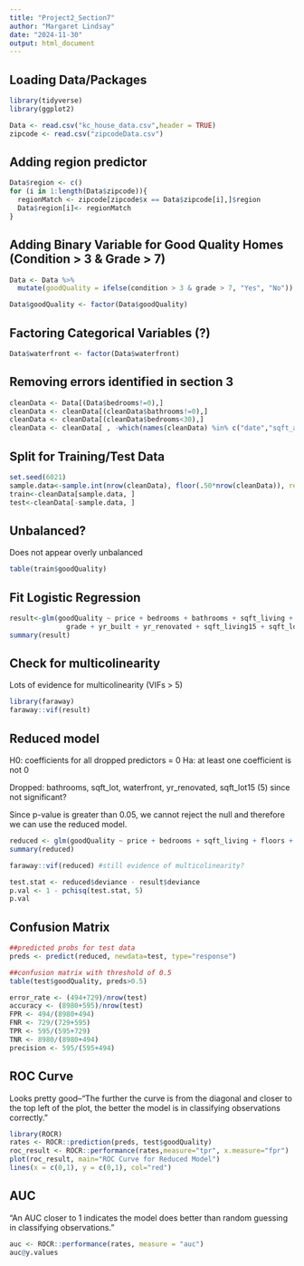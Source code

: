```yaml
---
title: "Project2_Section7"
author: "Margaret Lindsay"
date: "2024-11-30"
output: html_document
---
```


## Loading Data/Packages

```r
library(tidyverse)
library(ggplot2)

Data <- read.csv("kc_house_data.csv",header = TRUE)
zipcode <- read.csv("zipcodeData.csv")
```

## Adding region predictor

```r
Data$region <- c()
for (i in 1:length(Data$zipcode)){
  regionMatch <- zipcode[zipcode$x == Data$zipcode[i],]$region
  Data$region[i]<- regionMatch 
}
```

## Adding Binary Variable for Good Quality Homes (Condition > 3 & Grade > 7)

```r
Data <- Data %>% 
  mutate(goodQuality = ifelse(condition > 3 & grade > 7, "Yes", "No"))

Data$goodQuality <- factor(Data$goodQuality)
```

## Factoring Categorical Variables (?)

```r
Data$waterfront <- factor(Data$waterfront)
```

## Removing errors identified in section 3

```r
cleanData <- Data[(Data$bedrooms!=0),]
cleanData <- cleanData[(cleanData$bathrooms!=0),]
cleanData <- cleanData[(cleanData$bedrooms<30),]
cleanData <- cleanData[ , -which(names(cleanData) %in% c("date","sqft_above","sqft_basement","zipcode","lat","long"))]
```

## Split for Training/Test Data

```r
set.seed(6021)
sample.data<-sample.int(nrow(cleanData), floor(.50*nrow(cleanData)), replace = F)
train<-cleanData[sample.data, ]
test<-cleanData[-sample.data, ]
```

## Unbalanced?

Does not appear overly unbalanced
```r
table(train$goodQuality)
```

## Fit Logistic Regression

```r
result<-glm(goodQuality ~ price + bedrooms + bathrooms + sqft_living + sqft_lot + floors + waterfront + view + condition + 
              grade + yr_built + yr_renovated + sqft_living15 + sqft_lot15 + region, family=binomial, data=train)
summary(result)
```

## Check for multicolinearity

Lots of evidence for multicolinearity (VIFs > 5)
```r
library(faraway) 
faraway::vif(result)
```

## Reduced model

H0: coefficients for all dropped predictors = 0
Ha: at least one coefficient is not 0

Dropped: bathrooms, sqft_lot, waterfront, yr_renovated, sqft_lot15 (5) since not significant?

Since p-value is greater than 0.05, we cannot reject the null and therefore we can use the reduced model.
```r
reduced <- glm(goodQuality ~ price + bedrooms + sqft_living + floors + view + condition + grade + yr_built + sqft_living15 + region, family=binomial, data=train)
summary(reduced)

faraway::vif(reduced) #still evidence of multicolinearity?

test.stat <- reduced$deviance - result$deviance
p.val <- 1 - pchisq(test.stat, 5)
p.val
```

## Confusion Matrix

```r
##predicted probs for test data
preds <- predict(reduced, newdata=test, type="response")

##confusion matrix with threshold of 0.5
table(test$goodQuality, preds>0.5)
```
```r
error_rate <- (494+729)/nrow(test)
accuracy <- (8980+595)/nrow(test)
FPR <- 494/(8980+494)
FNR <- 729/(729+595)
TPR <- 595/(595+729)
TNR <- 8980/(8980+494)
precision <- 595/(595+494)
```

## ROC Curve

Looks pretty good--"The further the curve is from the diagonal and closer to the top left of the plot, the better the model is in classifying observations correctly."
```r
library(ROCR)
rates <- ROCR::prediction(preds, test$goodQuality)
roc_result <- ROCR::performance(rates,measure="tpr", x.measure="fpr")
plot(roc_result, main="ROC Curve for Reduced Model")
lines(x = c(0,1), y = c(0,1), col="red")
```

## AUC

"An AUC closer to 1 indicates the model does better than random guessing in classifying observations."
```r
auc <- ROCR::performance(rates, measure = "auc") 
auc@y.values
```


